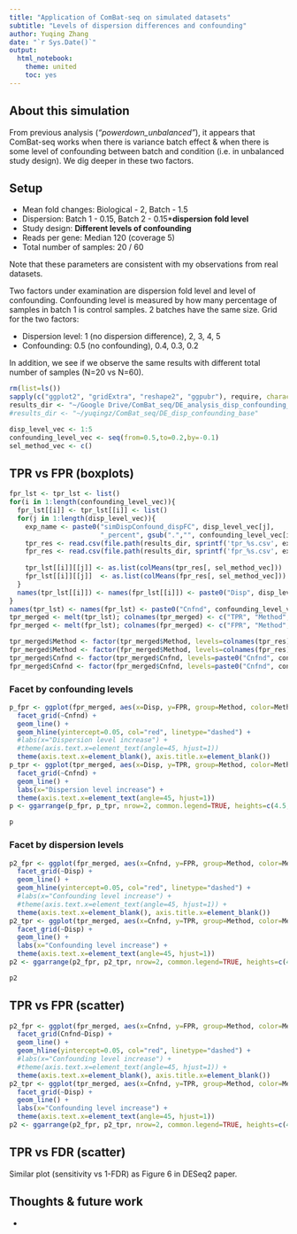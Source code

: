 ```yaml
---
title: "Application of ComBat-seq on simulated datasets"
subtitle: "Levels of dispersion differences and confounding"
author: Yuqing Zhang
date: "`r Sys.Date()`"
output:
  html_notebook:
    theme: united
    toc: yes
---
```


## About this simulation

From previous analysis (*"powerdown_unbalanced"*), it appears that ComBat-seq works when there is variance batch effect & when there is some level of confounding between batch and condition (i.e. in unbalanced study design). We dig deeper in these two factors.

## Setup

* Mean fold changes: Biological - 2, Batch - 1.5 
* Dispersion: Batch 1 - 0.15, Batch 2 - 0.15***dispersion fold level**
* Study design: **Different levels of confounding**
* Reads per gene: Median 120 (coverage 5)
* Total number of samples: 20 / 60

Note that these parameters are consistent with my observations from real datasets. 

Two factors under examination are dispersion fold level and level of confounding. Confounding level is measured by how many percentage of samples in batch 1 is control samples. 2 batches have the same size. Grid for the two factors:

* Dispersion level: 1 (no dispersion difference), 2, 3, 4, 5
* Confounding: 0.5 (no confounding), 0.4, 0.3, 0.2

In addition, we see if we observe the same results with different total number of samples (N=20 vs N=60).

```r
rm(list=ls())
sapply(c("ggplot2", "gridExtra", "reshape2", "ggpubr"), require, character.only=TRUE)
results_dir <- "~/Google Drive/ComBat_seq/DE_analysis_disp_confounding_base"
#results_dir <- "~/yuqingz/ComBat_seq/DE_disp_confounding_base"

disp_level_vec <- 1:5
confounding_level_vec <- seq(from=0.5,to=0.2,by=-0.1)
sel_method_vec <- c()
```


## TPR vs FPR (boxplots)

```r
fpr_lst <- tpr_lst <- list()
for(i in 1:length(confounding_level_vec)){
  fpr_lst[[i]] <- tpr_lst[[i]] <- list()
  for(j in 1:length(disp_level_vec)){
    exp_name <- paste0("simDispConfound_dispFC", disp_level_vec[j],
                       "_percent", gsub(".","", confounding_level_vec[i], fixed=T))
    tpr_res <- read.csv(file.path(results_dir, sprintf('tpr_%s.csv', exp_name)))
    fpr_res <- read.csv(file.path(results_dir, sprintf('fpr_%s.csv', exp_name)))
    
    tpr_lst[[i]][[j]] <- as.list(colMeans(tpr_res[, sel_method_vec]))
    fpr_lst[[i]][[j]]  <- as.list(colMeans(fpr_res[, sel_method_vec]))
  }
  names(tpr_lst[[i]]) <- names(fpr_lst[[i]]) <- paste0("Disp", disp_level_vec)
}
names(tpr_lst) <- names(fpr_lst) <- paste0("Cnfnd", confounding_level_vec)
tpr_merged <- melt(tpr_lst); colnames(tpr_merged) <- c("TPR", "Method", "Disp", "Cnfnd")
fpr_merged <- melt(fpr_lst); colnames(fpr_merged) <- c("FPR", "Method", "Disp", "Cnfnd")

tpr_merged$Method <- factor(tpr_merged$Method, levels=colnames(tpr_res)[sel_method_vec])
fpr_merged$Method <- factor(fpr_merged$Method, levels=colnames(fpr_res)[sel_method_vec])
tpr_merged$Cnfnd <- factor(tpr_merged$Cnfnd, levels=paste0("Cnfnd", confounding_level_vec))
fpr_merged$Cnfnd <- factor(fpr_merged$Cnfnd, levels=paste0("Cnfnd", confounding_level_vec))
```

### Facet by confounding levels

```r
p_fpr <- ggplot(fpr_merged, aes(x=Disp, y=FPR, group=Method, color=Method)) +
  facet_grid(~Cnfnd) +
  geom_line() +
  geom_hline(yintercept=0.05, col="red", linetype="dashed") +
  #labs(x="Dispersion level increase") +
  #theme(axis.text.x=element_text(angle=45, hjust=1)) 
  theme(axis.text.x=element_blank(), axis.title.x=element_blank())
p_tpr <- ggplot(tpr_merged, aes(x=Disp, y=TPR, group=Method, color=Method)) +
  facet_grid(~Cnfnd) +
  geom_line() +
  labs(x="Dispersion level increase") +
  theme(axis.text.x=element_text(angle=45, hjust=1))
p <- ggarrange(p_fpr, p_tpr, nrow=2, common.legend=TRUE, heights=c(4.5,5.5), legend="bottom")
```

```r
p
```

### Facet by dispersion levels

```r
p2_fpr <- ggplot(fpr_merged, aes(x=Cnfnd, y=FPR, group=Method, color=Method)) +
  facet_grid(~Disp) +
  geom_line() +
  geom_hline(yintercept=0.05, col="red", linetype="dashed") +
  #labs(x="Confounding level increase") +
  #theme(axis.text.x=element_text(angle=45, hjust=1)) +
  theme(axis.text.x=element_blank(), axis.title.x=element_blank()) 
p2_tpr <- ggplot(tpr_merged, aes(x=Cnfnd, y=TPR, group=Method, color=Method)) +
  facet_grid(~Disp) +
  geom_line() +
  labs(x="Confounding level increase") +
  theme(axis.text.x=element_text(angle=45, hjust=1))
p2 <- ggarrange(p2_fpr, p2_tpr, nrow=2, common.legend=TRUE, heights=c(4.5,5.5), legend="bottom")
```

```r
p2
```

## TPR vs FPR (scatter)

```r
p2_fpr <- ggplot(fpr_merged, aes(x=Cnfnd, y=FPR, group=Method, color=Method)) +
  facet_grid(Cnfnd~Disp) +
  geom_line() +
  geom_hline(yintercept=0.05, col="red", linetype="dashed") +
  #labs(x="Confounding level increase") +
  #theme(axis.text.x=element_text(angle=45, hjust=1)) +
  theme(axis.text.x=element_blank(), axis.title.x=element_blank()) 
p2_tpr <- ggplot(tpr_merged, aes(x=Cnfnd, y=TPR, group=Method, color=Method)) +
  facet_grid(~Disp) +
  geom_line() +
  labs(x="Confounding level increase") +
  theme(axis.text.x=element_text(angle=45, hjust=1))
p2 <- ggarrange(p2_fpr, p2_tpr, nrow=2, common.legend=TRUE, heights=c(4.5,5.5), legend="bottom")
```


## TPR vs FDR (scatter)

Similar plot (sensitivity vs 1-FDR) as Figure 6 in DESeq2 paper.




## Thoughts & future work

* 
